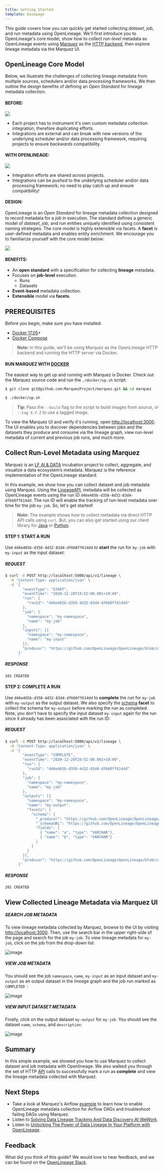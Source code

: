 ```yaml
---
title: Getting Started
template: basepage
---
```



This guide covers how you can quickly get started collecting _dataset_, _job_, and _run_ metadata using OpenLineage. We'll first introduce you to OpenLineage's core model, show how to collect _run-level_ metadata as OpenLineage events using [Marquez](https://marquezproject.ai) as the [HTTP backend](https://github.com/OpenLineage/OpenLineage#scope), then explore lineage metadata via the Marquez UI.

## OpenLineage Core Model

Below, we illustrate the challenges of collecting lineage metadata from multiple sources, schedulers and/or data processing frameworks. We then outline the design benefits of defining an _Open Standard_ for lineage metadata collection.

#### BEFORE:

<img src="./before-openlineage.svg" />

* Each project has to instrument it's own custom metadata collection integration, therefore duplicating efforts.
* Integrations are external and can break with new versions of the underlying scheduler and/or data processing framework, requiring projects to ensure _backwards_ compatibility.

#### WITH OPENLINEAGE:

<img src="./with-openlineage.svg" />

* Integration efforts are shared _across_ projects.
* Integrations can be _pushed_ to the underlying scheduler and/or data processing framework; no need to play catch up and ensure compatibility!

#### DESIGN:

OpenLineage is an _Open Standard_ for lineage metadata collection designed to record metadata for a _job_ in execution. The standard defines a generic model of _dataset_, _job_, and _run_ entities uniquely identified using consistent naming strategies. The core model is highly extensible via facets. A **facet** is user-defined metadata and enables entity enrichment. We encourage you to familiarize yourself with the core model below:

<img src="./model.svg" />

#### BENEFITS:

* An **open standard** with a specification for collecting **lineage** metadata.
* Focuses on **job-level** execution.
  * Runs
  * Datasets
* **Event-based** metadata collection.
* **Extensible** model via **facets**.

## PREREQUISITES

Before you begin, make sure you have installed:

* [Docker 17.05](https://docs.docker.com/install)+
* [Docker Compose](https://docs.docker.com/compose/install)

> **Note:** In this guide, we'll be using Marquez as the OpenLineage HTTP backend and running the HTTP server via Docker.

#### RUN MARQUEZ WITH [DOCKER](https://github.com/MarquezProject/marquez/blob/main/Dockerfile)

The easiest way to get up and running with Marquez is Docker. Check out the Marquez source code and run the `./docker/up.sh` script:

```bash
$ git clone git@github.com:MarquezProject/marquez.git && cd marquez

$ ./docker/up.sh
```

> **Tip:** Pass the `--build` flag to the script to build images from source, or `--tag X.Y.Z` to use a tagged image.

To view the Marquez UI and verify it's running, open [http://localhost:3000](http://localhost:3000). The UI enables you to discover dependencies between jobs and the datasets they produce and consume via the lineage graph, view run-level metadata of current and previous job runs, and much more.

## Collect Run-Level Metadata using Marquez

Marquez is an [LF AI & DATA](https://lfaidata.foundation) incubation project to collect, aggregate, and visualize a data ecosystem’s metadata. Marquez is the reference implementation of the OpenLineage standard.

In this example, we show how you can collect dataset and job metadata using Marquez. Using the [LineageAPI](https://marquezproject.github.io/marquez/openapi.html#tag/Lineage), metadata will be collected as OpenLineage events using the run ID `d46e465b-d358-4d32-83d4-df660ff614dd`. The run ID will enable the tracking of run-level metadata over time for the job `my-job`. So, let's get started!

> **Note:** The example shows how to collect metadata via direct HTTP API calls using `curl`. But, you can also get started using our client library for [Java](https://github.com/MarquezProject/marquez/tree/main/clients/java) or [Python](https://github.com/MarquezProject/marquez/tree/main/clients/python).

#### STEP 1: START A RUN

Use `d46e465b-d358-4d32-83d4-df660ff614dd` to **start** the run for `my-job` with `my-input` as the input dataset:

##### REQUEST

```bash
$ curl -X POST http://localhost:5000/api/v1/lineage \
  -H 'Content-Type: application/json' \
  -d '{
        "eventType": "START",
        "eventTime": "2020-12-28T19:52:00.001+10:00",
        "run": {
          "runId": "d46e465b-d358-4d32-83d4-df660ff614dd"
        },
        "job": {
          "namespace": "my-namespace",
          "name": "my-job"
        },
        "inputs": [{
          "namespace": "my-namespace",
          "name": "my-input"
        }],  
        "producer": "https://github.com/OpenLineage/OpenLineage/blob/v1-0-0/client"
      }'
```

##### RESPONSE

`201 CREATED`

#### STEP 2: COMPLETE A RUN

Use `d46e465b-d358-4d32-83d4-df660ff614dd` to **complete** the run for `my-job` with `my-output` as the output dataset. We also specify the [schema](https://github.com/OpenLineage/OpenLineage/blob/main/spec/OpenLineage.md#dataset-facets) **facet** to collect the schema for `my-output` before marking the run as completed. Note, you don't have to specify the input dataset `my-input` again for the run since it already has been associated with the run ID:

##### REQUEST

```bash
$ curl -X POST http://localhost:5000/api/v1/lineage \
  -H 'Content-Type: application/json' \
  -d '{
        "eventType": "COMPLETE",
        "eventTime": "2020-12-28T20:52:00.001+10:00",
        "run": {
          "runId": "d46e465b-d358-4d32-83d4-df660ff614dd"
        },
        "job": {
          "namespace": "my-namespace",
          "name": "my-job"
        },
        "outputs": [{
          "namespace": "my-namespace",
          "name": "my-output",
          "facets": {
            "schema": {
              "_producer": "https://github.com/OpenLineage/OpenLineage/blob/v1-0-0/client",
              "_schemaURL": "https://github.com/OpenLineage/OpenLineage/blob/v1-0-0/spec/OpenLineage.json#/definitions/SchemaDatasetFacet",
              "fields": [
                { "name": "a", "type": "VARCHAR"},
                { "name": "b", "type": "VARCHAR"}
              ]
            }
          }
        }],     
        "producer": "https://github.com/OpenLineage/OpenLineage/blob/v1-0-0/client"
      }'
```

##### RESPONSE

`201 CREATED`

## View Collected Lineage Metadata via Marquez UI

##### SEARCH JOB METADATA

To view lineage metadata collected by Marquez, browse to the UI by visiting [http://localhost:3000](http://localhost:3000). Then, use the search bar in the upper right-side of the page and search for the job `my-job`. To view lineage metadata for `my-job`, click on the job from the drop-down list:

![image](./marquez-search-view-job.png)

##### VIEW JOB METADATA

You should see the job `namespace`, `name`, `my-input` as an input dataset and `my-output` as an output dataset in the lineage graph and the job run marked as `COMPLETED `: 

![image](./marquez-tab-view-job-completed.png)

##### VIEW INPUT DATASET METADATA

Finally, click on the output dataset `my-output` for `my-job`. You should see the dataset `name`, `schema`, and `description`:

![image](./marquez-tab-view-dataset-output.png)

## Summary

In this simple example, we showed you how to use Marquez to collect dataset and job metadata with Openlineage. We also walked you through the set of HTTP [API](https://marquezproject.github.io/marquez/openapi.html) calls to successfully mark a run as **complete** and view the lineage metadata collected with Marquez.

## Next Steps

* Take a look at Marquez's Airflow [example](https://github.com/MarquezProject/marquez/tree/main/examples/airflow) to learn how to enable OpenLineage metadata collection for Airflow DAGs and troubleshoot failing DAGs using Marquez.
* Listen to [Solving Data Lineage Tracking And Data Discovery At WeWork](https://www.dataengineeringpodcast.com/marquez-data-lineage-episode-111).
* Listen to [Unlocking The Power of Data Lineage In Your Platform with OpenLineage](https://www.dataengineeringpodcast.com/openlineage-data-lineage-specification-episode-187).

## Feedback

What did you think of this guide? We would love to hear feedback, and we can be found on the [OpenLineage Slack](http://bit.ly/OpenLineageSlack).
